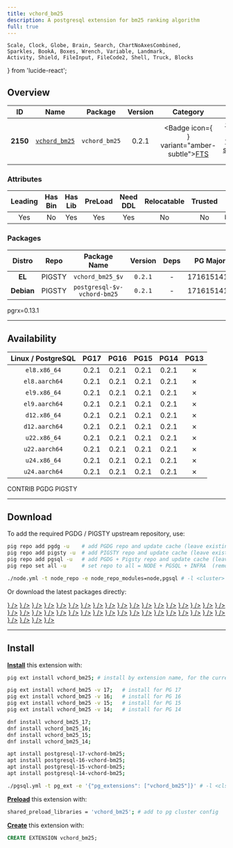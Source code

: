 ```yaml
---
title: vchord_bm25
description: A postgresql extension for bm25 ranking algorithm
full: true
---
```


    Scale, Clock, Globe, Brain, Search, ChartNoAxesCombined,
    Sparkles, BookA, Boxes, Wrench, Variable, Landmark,
    Activity, Shield, FileInput, FileCode2, Shell, Truck, Blocks
} from 'lucide-react';

## Overview

| <TooltipIconButton tooltip="Extension unique identifier" side="top">ID</TooltipIconButton> | <TooltipIconButton tooltip="Extension name" side="top">Name</TooltipIconButton> | <TooltipIconButton tooltip="Package name for installation" side="top">Package</TooltipIconButton> | <TooltipIconButton tooltip="Latest available extension version" side="top">Version</TooltipIconButton> | <TooltipIconButton tooltip="Extension category" side="top">Category</TooltipIconButton> | <TooltipIconButton tooltip="Open source license" side="top">License</TooltipIconButton> | <TooltipIconButton tooltip="Programming language" side="top">Lang</TooltipIconButton> |
|:--------:|:--------:|:----------:|:--------------:|:---------------------------------------:|:------------------------------------------------------:|:----:|
| **2150** | [`vchord_bm25`](https://github.com/tensorchord/VectorChord-bm25) | `vchord_bm25` | 0.2.1 | <Badge icon={<Search />} variant="amber-subtle"><a href="/ext/fts" className="no-underline">FTS</a></Badge> | <a href="/ext/list/license#agpl-30" className="no-underline"><Badge icon={<Scale />} variant="red-subtle">AGPL-3.0</Badge></a> | <a href="/ext/list/lang#rust"><Badge icon={<FileCode2 />} variant="amber-subtle">Rust</Badge></a> |

### Attributes

| <TooltipIconButton tooltip="The Primary Leading extension in the Package" side="top">Leading</TooltipIconButton> | <TooltipIconButton tooltip="Contains binary utils" side="top">Has Bin</TooltipIconButton> | <TooltipIconButton tooltip="Contains .so shared library files" side="top">Has Lib</TooltipIconButton> | <TooltipIconButton tooltip="Requires preloading via shared_preload_libraries" side="top">PreLoad</TooltipIconButton> | <TooltipIconButton tooltip="Requires CREATE EXTENSION DDL command" side="top">Need DDL</TooltipIconButton> | <TooltipIconButton tooltip="Can be installed in any schema" side="top">Relocatable</TooltipIconButton> | <TooltipIconButton tooltip="Can be created by non-superuser" side="top">Trusted</TooltipIconButton> | <TooltipIconButton tooltip="Schemas used by this extension" side="top">Schemas</TooltipIconButton> |
|:-------:|:-------:|:-------:|:-------:|:--------:|:-----------:|:-------:|:-------:|
| Yes | No | Yes | Yes | Yes | No | No | `bm25_catalog` |

### Packages

| <TooltipIconButton tooltip="Linux distribution family, EL or Debian" side="top">Distro</TooltipIconButton> | <TooltipIconButton tooltip="Package repository" side="top">Repo</TooltipIconButton> | <TooltipIconButton tooltip="The RPM/DEB Package Name Pattern (replace $v with real pg major)" side="top">Package Name</TooltipIconButton> | <TooltipIconButton tooltip="Latest package version" side="top">Version</TooltipIconButton> | <TooltipIconButton tooltip="RPM/DEB Package dependencies" side="top">Deps</TooltipIconButton> | <TooltipIconButton tooltip="Available in these PostgreSQL Major Versions" side="top">PG Major</TooltipIconButton> |
|:----------:|:--------:|:------------------------:|:-----------:|:------------:|:------------------:|
|   **EL**   | <Badge variant="amber-subtle"><span className="font-bold">PIGSTY</span></Badge> | `vchord_bm25_$v` | `0.2.1` | - | <Badge variant="green-subtle">17</Badge><Badge variant="green-subtle">16</Badge><Badge variant="green-subtle">15</Badge><Badge variant="green-subtle">14</Badge><Badge variant="red-subtle">13</Badge> |
| **Debian** | <Badge variant="amber-subtle"><span className="font-bold">PIGSTY</span></Badge> | `postgresql-$v-vchord-bm25` | `0.2.1` | - | <Badge variant="green-subtle">17</Badge><Badge variant="green-subtle">16</Badge><Badge variant="green-subtle">15</Badge><Badge variant="green-subtle">14</Badge><Badge variant="red-subtle">13</Badge> |


<Callout title="Comments" type="info">
    pgrx=0.13.1
</Callout>


------

## Availability

| <TooltipIconButton tooltip="Linux Distro Arch / PostgreSQL Major Version" side="top">Linux / PostgreSQL </TooltipIconButton> | **PG17** | **PG16** | **PG15** | **PG14** | <span className="text-red-500">**PG13**</span> |
|:-----:|:-----:|:-----:|:-----:|:-----:|:-----:|
| `el8.x86_64` | <Badge variant="amber-subtle">0.2.1</Badge> | <Badge variant="amber-subtle">0.2.1</Badge> | <Badge variant="amber-subtle">0.2.1</Badge> | <Badge variant="amber-subtle">0.2.1</Badge> | <Badge variant="red-subtle">✗</Badge> |
| `el8.aarch64` | <Badge variant="amber-subtle">0.2.1</Badge> | <Badge variant="amber-subtle">0.2.1</Badge> | <Badge variant="amber-subtle">0.2.1</Badge> | <Badge variant="amber-subtle">0.2.1</Badge> | <Badge variant="red-subtle">✗</Badge> |
| `el9.x86_64` | <Badge variant="amber-subtle">0.2.1</Badge> | <Badge variant="amber-subtle">0.2.1</Badge> | <Badge variant="amber-subtle">0.2.1</Badge> | <Badge variant="amber-subtle">0.2.1</Badge> | <Badge variant="red-subtle">✗</Badge> |
| `el9.aarch64` | <Badge variant="amber-subtle">0.2.1</Badge> | <Badge variant="amber-subtle">0.2.1</Badge> | <Badge variant="amber-subtle">0.2.1</Badge> | <Badge variant="amber-subtle">0.2.1</Badge> | <Badge variant="red-subtle">✗</Badge> |
| `d12.x86_64` | <Badge variant="amber-subtle">0.2.1</Badge> | <Badge variant="amber-subtle">0.2.1</Badge> | <Badge variant="amber-subtle">0.2.1</Badge> | <Badge variant="amber-subtle">0.2.1</Badge> | <Badge variant="red-subtle">✗</Badge> |
| `d12.aarch64` | <Badge variant="amber-subtle">0.2.1</Badge> | <Badge variant="amber-subtle">0.2.1</Badge> | <Badge variant="amber-subtle">0.2.1</Badge> | <Badge variant="amber-subtle">0.2.1</Badge> | <Badge variant="red-subtle">✗</Badge> |
| `u22.x86_64` | <Badge variant="amber-subtle">0.2.1</Badge> | <Badge variant="amber-subtle">0.2.1</Badge> | <Badge variant="amber-subtle">0.2.1</Badge> | <Badge variant="amber-subtle">0.2.1</Badge> | <Badge variant="red-subtle">✗</Badge> |
| `u22.aarch64` | <Badge variant="amber-subtle">0.2.1</Badge> | <Badge variant="amber-subtle">0.2.1</Badge> | <Badge variant="amber-subtle">0.2.1</Badge> | <Badge variant="amber-subtle">0.2.1</Badge> | <Badge variant="red-subtle">✗</Badge> |
| `u24.x86_64` | <Badge variant="amber-subtle">0.2.1</Badge> | <Badge variant="amber-subtle">0.2.1</Badge> | <Badge variant="amber-subtle">0.2.1</Badge> | <Badge variant="amber-subtle">0.2.1</Badge> | <Badge variant="red-subtle">✗</Badge> |
| `u24.aarch64` | <Badge variant="amber-subtle">0.2.1</Badge> | <Badge variant="amber-subtle">0.2.1</Badge> | <Badge variant="amber-subtle">0.2.1</Badge> | <Badge variant="amber-subtle">0.2.1</Badge> | <Badge variant="red-subtle">✗</Badge> |

<Badge variant="green-subtle"><span className="font-black">CONTRIB</span></Badge> <Badge variant="blue-subtle"><span className="font-black">PGDG</span></Badge> <Badge variant="amber-subtle"><span className="font-black">PIGSTY</span></Badge>

------

## Download

To add the required PGDG / PIGSTY upstream repository, use:

```bash tab="pig"
pig repo add pgdg -u    # add PGDG repo and update cache (leave existing repos)
pig repo add pigsty -u  # add PIGSTY repo and update cache (leave existing repos)
pig repo add pgsql -u   # add PGDG + Pigsty repo and update cache (leave existing repos)
pig repo set all -u     # set repo to all = NODE + PGSQL + INFRA  (remove existing repos)
```
```bash tab="pigsty"
./node.yml -t node_repo -e node_repo_modules=node,pgsql # -l <cluster>
```

Or download the latest packages directly:

<Files>
    <Folder name="el8.x86_64">
        <a href="https://repo.pigsty.io/yum/pgsql/el8.x86_64/vchord_bm25_17-0.2.1-1PIGSTY.el8.x86_64.rpm"><File name="vchord_bm25_17-0.2.1-1PIGSTY.el8.x86_64.rpm" icon={<Package className="text-emerald-500" />} /></a>
        <a href="https://repo.pigsty.io/yum/pgsql/el8.x86_64/vchord_bm25_16-0.2.1-1PIGSTY.el8.x86_64.rpm"><File name="vchord_bm25_16-0.2.1-1PIGSTY.el8.x86_64.rpm" icon={<Package className="text-emerald-500" />} /></a>
        <a href="https://repo.pigsty.io/yum/pgsql/el8.x86_64/vchord_bm25_15-0.2.1-1PIGSTY.el8.x86_64.rpm"><File name="vchord_bm25_15-0.2.1-1PIGSTY.el8.x86_64.rpm" icon={<Package className="text-emerald-500" />} /></a>
        <a href="https://repo.pigsty.io/yum/pgsql/el8.x86_64/vchord_bm25_14-0.2.1-1PIGSTY.el8.x86_64.rpm"><File name="vchord_bm25_14-0.2.1-1PIGSTY.el8.x86_64.rpm" icon={<Package className="text-emerald-500" />} /></a>
    </Folder>
    <Folder name="el8.aarch64">
        <a href="https://repo.pigsty.io/yum/pgsql/el8.aarch64/vchord_bm25_17-0.2.1-1PIGSTY.el8.aarch64.rpm"><File name="vchord_bm25_17-0.2.1-1PIGSTY.el8.aarch64.rpm" icon={<Package className="text-orange-500" />} /></a>
        <a href="https://repo.pigsty.io/yum/pgsql/el8.aarch64/vchord_bm25_16-0.2.1-1PIGSTY.el8.aarch64.rpm"><File name="vchord_bm25_16-0.2.1-1PIGSTY.el8.aarch64.rpm" icon={<Package className="text-orange-500" />} /></a>
        <a href="https://repo.pigsty.io/yum/pgsql/el8.aarch64/vchord_bm25_15-0.2.1-1PIGSTY.el8.aarch64.rpm"><File name="vchord_bm25_15-0.2.1-1PIGSTY.el8.aarch64.rpm" icon={<Package className="text-orange-500" />} /></a>
        <a href="https://repo.pigsty.io/yum/pgsql/el8.aarch64/vchord_bm25_14-0.2.1-1PIGSTY.el8.aarch64.rpm"><File name="vchord_bm25_14-0.2.1-1PIGSTY.el8.aarch64.rpm" icon={<Package className="text-orange-500" />} /></a>
    </Folder>
    <Folder name="el9.x86_64">
        <a href="https://repo.pigsty.io/yum/pgsql/el9.x86_64/vchord_bm25_17-0.2.1-1PIGSTY.el9.x86_64.rpm"><File name="vchord_bm25_17-0.2.1-1PIGSTY.el9.x86_64.rpm" icon={<Package className="text-emerald-500" />} /></a>
        <a href="https://repo.pigsty.io/yum/pgsql/el9.x86_64/vchord_bm25_16-0.2.1-1PIGSTY.el9.x86_64.rpm"><File name="vchord_bm25_16-0.2.1-1PIGSTY.el9.x86_64.rpm" icon={<Package className="text-emerald-500" />} /></a>
        <a href="https://repo.pigsty.io/yum/pgsql/el9.x86_64/vchord_bm25_15-0.2.1-1PIGSTY.el9.x86_64.rpm"><File name="vchord_bm25_15-0.2.1-1PIGSTY.el9.x86_64.rpm" icon={<Package className="text-emerald-500" />} /></a>
        <a href="https://repo.pigsty.io/yum/pgsql/el9.x86_64/vchord_bm25_14-0.2.1-1PIGSTY.el9.x86_64.rpm"><File name="vchord_bm25_14-0.2.1-1PIGSTY.el9.x86_64.rpm" icon={<Package className="text-emerald-500" />} /></a>
    </Folder>
    <Folder name="el9.aarch64">
        <a href="https://repo.pigsty.io/yum/pgsql/el9.aarch64/vchord_bm25_17-0.2.1-1PIGSTY.el9.aarch64.rpm"><File name="vchord_bm25_17-0.2.1-1PIGSTY.el9.aarch64.rpm" icon={<Package className="text-orange-500" />} /></a>
        <a href="https://repo.pigsty.io/yum/pgsql/el9.aarch64/vchord_bm25_16-0.2.1-1PIGSTY.el9.aarch64.rpm"><File name="vchord_bm25_16-0.2.1-1PIGSTY.el9.aarch64.rpm" icon={<Package className="text-orange-500" />} /></a>
        <a href="https://repo.pigsty.io/yum/pgsql/el9.aarch64/vchord_bm25_15-0.2.1-1PIGSTY.el9.aarch64.rpm"><File name="vchord_bm25_15-0.2.1-1PIGSTY.el9.aarch64.rpm" icon={<Package className="text-orange-500" />} /></a>
        <a href="https://repo.pigsty.io/yum/pgsql/el9.aarch64/vchord_bm25_14-0.2.1-1PIGSTY.el9.aarch64.rpm"><File name="vchord_bm25_14-0.2.1-1PIGSTY.el9.aarch64.rpm" icon={<Package className="text-orange-500" />} /></a>
    </Folder>
    <Folder name="d12.x86_64">
        <a href="https://repo.pigsty.io/apt/pgsql/bookworm/pool/main/v/vchord-bm25/postgresql-17-vchord-bm25_0.2.1-1PIGSTY~bookworm_amd64.deb"><File name="postgresql-17-vchord-bm25_0.2.1-1PIGSTY~bookworm_amd64.deb" icon={<Box className="text-emerald-500" />} /></a>
        <a href="https://repo.pigsty.io/apt/pgsql/bookworm/pool/main/v/vchord-bm25/postgresql-16-vchord-bm25_0.2.1-1PIGSTY~bookworm_amd64.deb"><File name="postgresql-16-vchord-bm25_0.2.1-1PIGSTY~bookworm_amd64.deb" icon={<Box className="text-emerald-500" />} /></a>
        <a href="https://repo.pigsty.io/apt/pgsql/bookworm/pool/main/v/vchord-bm25/postgresql-15-vchord-bm25_0.2.1-1PIGSTY~bookworm_amd64.deb"><File name="postgresql-15-vchord-bm25_0.2.1-1PIGSTY~bookworm_amd64.deb" icon={<Box className="text-emerald-500" />} /></a>
        <a href="https://repo.pigsty.io/apt/pgsql/bookworm/pool/main/v/vchord-bm25/postgresql-14-vchord-bm25_0.2.1-1PIGSTY~bookworm_amd64.deb"><File name="postgresql-14-vchord-bm25_0.2.1-1PIGSTY~bookworm_amd64.deb" icon={<Box className="text-emerald-500" />} /></a>
    </Folder>
    <Folder name="d12.aarch64">
        <a href="https://repo.pigsty.io/apt/pgsql/bookworm/pool/main/v/vchord-bm25/postgresql-17-vchord-bm25_0.2.1-1PIGSTY~bookworm_arm64.deb"><File name="postgresql-17-vchord-bm25_0.2.1-1PIGSTY~bookworm_arm64.deb" icon={<Box className="text-orange-500" />} /></a>
        <a href="https://repo.pigsty.io/apt/pgsql/bookworm/pool/main/v/vchord-bm25/postgresql-16-vchord-bm25_0.2.1-1PIGSTY~bookworm_arm64.deb"><File name="postgresql-16-vchord-bm25_0.2.1-1PIGSTY~bookworm_arm64.deb" icon={<Box className="text-orange-500" />} /></a>
        <a href="https://repo.pigsty.io/apt/pgsql/bookworm/pool/main/v/vchord-bm25/postgresql-15-vchord-bm25_0.2.1-1PIGSTY~bookworm_arm64.deb"><File name="postgresql-15-vchord-bm25_0.2.1-1PIGSTY~bookworm_arm64.deb" icon={<Box className="text-orange-500" />} /></a>
        <a href="https://repo.pigsty.io/apt/pgsql/bookworm/pool/main/v/vchord-bm25/postgresql-14-vchord-bm25_0.2.1-1PIGSTY~bookworm_arm64.deb"><File name="postgresql-14-vchord-bm25_0.2.1-1PIGSTY~bookworm_arm64.deb" icon={<Box className="text-orange-500" />} /></a>
    </Folder>
    <Folder name="u22.x86_64">
        <a href="https://repo.pigsty.io/apt/pgsql/jammy/pool/main/v/vchord-bm25/postgresql-17-vchord-bm25_0.2.1-1PIGSTY~jammy_amd64.deb"><File name="postgresql-17-vchord-bm25_0.2.1-1PIGSTY~jammy_amd64.deb" icon={<Box className="text-emerald-500" />} /></a>
        <a href="https://repo.pigsty.io/apt/pgsql/jammy/pool/main/v/vchord-bm25/postgresql-16-vchord-bm25_0.2.1-1PIGSTY~jammy_amd64.deb"><File name="postgresql-16-vchord-bm25_0.2.1-1PIGSTY~jammy_amd64.deb" icon={<Box className="text-emerald-500" />} /></a>
        <a href="https://repo.pigsty.io/apt/pgsql/jammy/pool/main/v/vchord-bm25/postgresql-15-vchord-bm25_0.2.1-1PIGSTY~jammy_amd64.deb"><File name="postgresql-15-vchord-bm25_0.2.1-1PIGSTY~jammy_amd64.deb" icon={<Box className="text-emerald-500" />} /></a>
        <a href="https://repo.pigsty.io/apt/pgsql/jammy/pool/main/v/vchord-bm25/postgresql-14-vchord-bm25_0.2.1-1PIGSTY~jammy_amd64.deb"><File name="postgresql-14-vchord-bm25_0.2.1-1PIGSTY~jammy_amd64.deb" icon={<Box className="text-emerald-500" />} /></a>
    </Folder>
    <Folder name="u22.aarch64">
        <a href="https://repo.pigsty.io/apt/pgsql/jammy/pool/main/v/vchord-bm25/postgresql-17-vchord-bm25_0.2.1-1PIGSTY~jammy_arm64.deb"><File name="postgresql-17-vchord-bm25_0.2.1-1PIGSTY~jammy_arm64.deb" icon={<Box className="text-orange-500" />} /></a>
        <a href="https://repo.pigsty.io/apt/pgsql/jammy/pool/main/v/vchord-bm25/postgresql-16-vchord-bm25_0.2.1-1PIGSTY~jammy_arm64.deb"><File name="postgresql-16-vchord-bm25_0.2.1-1PIGSTY~jammy_arm64.deb" icon={<Box className="text-orange-500" />} /></a>
        <a href="https://repo.pigsty.io/apt/pgsql/jammy/pool/main/v/vchord-bm25/postgresql-15-vchord-bm25_0.2.1-1PIGSTY~jammy_arm64.deb"><File name="postgresql-15-vchord-bm25_0.2.1-1PIGSTY~jammy_arm64.deb" icon={<Box className="text-orange-500" />} /></a>
        <a href="https://repo.pigsty.io/apt/pgsql/jammy/pool/main/v/vchord-bm25/postgresql-14-vchord-bm25_0.2.1-1PIGSTY~jammy_arm64.deb"><File name="postgresql-14-vchord-bm25_0.2.1-1PIGSTY~jammy_arm64.deb" icon={<Box className="text-orange-500" />} /></a>
    </Folder>
    <Folder name="u24.x86_64">
        <a href="https://repo.pigsty.io/apt/pgsql/noble/pool/main/v/vchord-bm25/postgresql-17-vchord-bm25_0.2.1-1PIGSTY~noble_amd64.deb"><File name="postgresql-17-vchord-bm25_0.2.1-1PIGSTY~noble_amd64.deb" icon={<Box className="text-emerald-500" />} /></a>
        <a href="https://repo.pigsty.io/apt/pgsql/noble/pool/main/v/vchord-bm25/postgresql-16-vchord-bm25_0.2.1-1PIGSTY~noble_amd64.deb"><File name="postgresql-16-vchord-bm25_0.2.1-1PIGSTY~noble_amd64.deb" icon={<Box className="text-emerald-500" />} /></a>
        <a href="https://repo.pigsty.io/apt/pgsql/noble/pool/main/v/vchord-bm25/postgresql-15-vchord-bm25_0.2.1-1PIGSTY~noble_amd64.deb"><File name="postgresql-15-vchord-bm25_0.2.1-1PIGSTY~noble_amd64.deb" icon={<Box className="text-emerald-500" />} /></a>
        <a href="https://repo.pigsty.io/apt/pgsql/noble/pool/main/v/vchord-bm25/postgresql-14-vchord-bm25_0.2.1-1PIGSTY~noble_amd64.deb"><File name="postgresql-14-vchord-bm25_0.2.1-1PIGSTY~noble_amd64.deb" icon={<Box className="text-emerald-500" />} /></a>
    </Folder>
    <Folder name="u24.aarch64">
        <a href="https://repo.pigsty.io/apt/pgsql/noble/pool/main/v/vchord-bm25/postgresql-17-vchord-bm25_0.2.1-1PIGSTY~noble_arm64.deb"><File name="postgresql-17-vchord-bm25_0.2.1-1PIGSTY~noble_arm64.deb" icon={<Box className="text-orange-500" />} /></a>
        <a href="https://repo.pigsty.io/apt/pgsql/noble/pool/main/v/vchord-bm25/postgresql-16-vchord-bm25_0.2.1-1PIGSTY~noble_arm64.deb"><File name="postgresql-16-vchord-bm25_0.2.1-1PIGSTY~noble_arm64.deb" icon={<Box className="text-orange-500" />} /></a>
        <a href="https://repo.pigsty.io/apt/pgsql/noble/pool/main/v/vchord-bm25/postgresql-15-vchord-bm25_0.2.1-1PIGSTY~noble_arm64.deb"><File name="postgresql-15-vchord-bm25_0.2.1-1PIGSTY~noble_arm64.deb" icon={<Box className="text-orange-500" />} /></a>
        <a href="https://repo.pigsty.io/apt/pgsql/noble/pool/main/v/vchord-bm25/postgresql-14-vchord-bm25_0.2.1-1PIGSTY~noble_arm64.deb"><File name="postgresql-14-vchord-bm25_0.2.1-1PIGSTY~noble_arm64.deb" icon={<Box className="text-orange-500" />} /></a>
    </Folder>
</Files>

------

## Install

[**Install**](/docs/pgsql/extension/install) this extension with:

```bash tab="pig"
pig ext install vchord_bm25; # install by extension name, for the current active PG version

pig ext install vchord_bm25 -v 17;   # install for PG 17
pig ext install vchord_bm25 -v 16;   # install for PG 16
pig ext install vchord_bm25 -v 15;   # install for PG 15
pig ext install vchord_bm25 -v 14;   # install for PG 14
```
```bash tab="yum" 
dnf install vchord_bm25_17;
dnf install vchord_bm25_16;
dnf install vchord_bm25_15;
dnf install vchord_bm25_14;
```
```bash tab="apt" 
apt install postgresql-17-vchord-bm25;
apt install postgresql-16-vchord-bm25;
apt install postgresql-15-vchord-bm25;
apt install postgresql-14-vchord-bm25;
```
```bash tab="ansible"
./pgsql.yml -t pg_ext -e '{"pg_extensions": ["vchord_bm25"]}' # -l <cls>
```

[**Preload**](/docs/pgsql/extension/load) this extension with:

```bash
shared_preload_libraries = 'vchord_bm25'; # add to pg cluster config
```

[**Create**](/docs/pgsql/extension/create) this extension with:

```sql
CREATE EXTENSION vchord_bm25;
```


